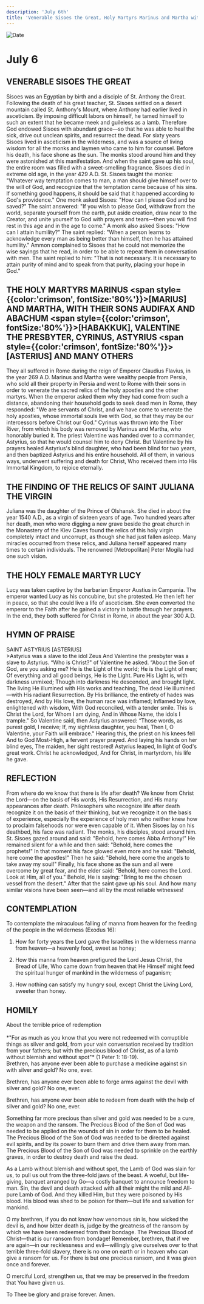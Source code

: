 ```yaml
---
description: 'July 6th'
title: 'Venerable Sisoes the Great, Holy Martyrs Marinus and Martha with their Sons Audifax and Abachum'
---
```


<CustomPaginator />
<RunningHead />

<Image src="/title-imprint.png" height={68} width={50} alt="Date" className="title-imprint"/>

# <div id="date">July <Image className="four-dot" src="/four-dot.png" height={15} width={15} alt="" />6</div>

## VENERABLE SISOES THE GREAT

Sisoes was an Egyptian by birth and a disciple of St. Anthony the Great. Following the death of his great teacher, St. Sisoes settled on a desert mountain called St. Anthony's Mount, where Anthony had earlier lived in asceticism. By imposing difficult labors on himself, he tamed himself to such an extent that he became meek and guileless as a lamb. Therefore God endowed Sisoes with abundant grace—so that he was able to heal the sick, drive out unclean spirits, and resurrect the dead. For sixty years Sisoes lived in asceticism in the wilderness, and was a source of living wisdom for all the monks and laymen who came to him for counsel. Before his death, his face shone as the sun. The monks stood around him and they were astonished at this manifestation. And when the saint gave up his soul, the entire room was filled with a sweet-smelling fragrance. Sisoes died in extreme old age, in the year 429 A.D. St. Sisoes taught the monks: "Whatever way temptation comes to man, a man should give himself over to the will of God, and recognize that the temptation came because of his sins. If something good happens, it should be said that it happened according to God's providence." One monk asked Sisoes: "How can I please God and be saved?" The saint answered: "If you wish to please God, withdraw from the world, separate yourself from the earth, put aside creation, draw near to the Creator, and unite yourself to God with prayers and tears—then you will find rest in this age and in the age to come." A monk also asked Sisoes: "How can I attain humility?" The saint replied: "When a person learns to acknowledge every man as being better than himself, then he has attained humility." Ammon complained to Sisoes that he could not memorize the wise sayings that he read, in order to be able to repeat them in conversation with men. The saint replied to him: "That is not necessary. It is necessary to attain purity of mind and to speak from that purity, placing your hope in God."

## THE HOLY MARTYRS MARINUS <span style={{color:'crimson', fontSize:'80%'}}>[MARIUS]</span> AND MARTHA, WITH THEIR SONS AUDIFAX AND ABACHUM <span style={{color:'crimson', fontSize:'80%'}}>[HABAKKUK]</span>, VALENTINE THE PRESBYTER, CYRINUS, ASTYRIUS <span style={{color:'crimson', fontSize:'80%'}}>[ASTERIUS]</span> AND MANY OTHERS

They all suffered in Rome during the reign of Emperor Claudius Flavius, in the year 269 A.D. Marinus and Martha were wealthy people from Persia, who sold all their property in Persia and went to Rome with their sons in order to venerate the sacred relics of the holy apostles and the other martyrs. When the emperor asked them why they had come from such a distance, abandoning their household gods to seek dead men in Rome, they responded: "We are servants of Christ, and we have come to venerate the holy apostles, whose immortal souls live with God, so that they may be our intercessors before Christ our God." Cyrinus was thrown into the Tiber River, from which his body was removed by Marinus and Martha, who honorably buried it. The priest Valentine was handed over to a commander, Astyrius, so that he would counsel him to deny Christ. But Valentine by his prayers healed Astyrius's blind daughter, who had been blind for two years, and then baptized Astyrius and his entire household. All of them, in various ways, underwent suffering and death for Christ, Who received them into His Immortal Kingdom, to rejoice eternally.

## THE FINDING OF THE RELICS OF SAINT JULIANA THE VIRGIN

Juliana was the daughter of the Prince of Olshansk. She died in about the year 1540 A.D., as a virgin of sixteen years of age. Two hundred years after her death, men who were digging a new grave beside the great church in the Monastery of the Kiev Caves found the relics of this holy virgin completely intact and uncorrupt, as though she had just fallen asleep. Many miracles occurred from these relics, and Juliana herself appeared many times to certain individuals. The renowned [Metropolitan] Peter Mogila had one such vision.

## THE HOLY FEMALE MARTYR LUCY

Lucy was taken captive by the barbarian Emperor Austius in Campania. The emperor wanted Lucy as his concubine, but she protested. He then left her in peace, so that she could live a life of asceticism. She even converted the emperor to the Faith after he gained a victory in battle through her prayers. In the end, they both suffered for Christ in Rome, in about the year 300 A.D.


## HYMN OF PRAISE
<div style={{textAlign:'center', color:'crimson', fontWeight:'bold'}}>
SAINT ASTYRIUS [ASTERIUS]
</div>
>Astyrius was a slave to the idol Zeus  
And Valentine the presbyter was a slave to Astyrius.  
“Who is Christ?" of Valentine he asked.  
“About the Son of God, are you asking me?  
He is the Light of the world; He is the Light of men;  
Of everything and all good beings, He is the Light.  
Pure His Light is, with darkness unmixed;  
Though into darkness He descended, and brought light.  
The living He illumined with His works and teaching,  
The dead He illumined—with His radiant Resurrection.  
By His brilliance, the entirety of hades was destroyed,  
And by His love, the human race was inflamed;  
Inflamed by love, enlightened with wisdom,  
With God reconciled, with a tender smile.  
This is Christ the Lord, for Whom I am dying,  
And in Whose Name, the idols I trample."  
So Valentine said, then Astyrius answered:  
“Those words, as purest gold, I receive;  
If, my sightless daughter, you heal,  
Then I, O Valentine, your Faith will embrace."  
Hearing this, the priest on his knees fell  
And to God Most-High, a fervent prayer prayed.  
And laying his hands on her blind eyes,  
The maiden, her sight restored! Astyrius leaped,  
In light of God's great work. Christ he acknowledged,  
And for Christ, in martyrdom, his life he gave.  


## REFLECTION

From where do we know that there is life after death? We know from Christ the Lord—on the basis of His words, His Resurrection, and His many appearances after death. Philosophers who recognize life after death recognize it on the basis of their thinking, but we recognize it on the basis of experience, especially the experience of holy men who neither knew how to proclaim falsehoods nor were even capable of it. When Sisoes lay on his deathbed, his face was radiant. The monks, his disciples, stood around him. St. Sisoes gazed around and said: "Behold, here comes Abba Anthony!"  He remained silent for a while and then said: "Behold, here comes the prophets!" In that moment his face glowed even more and he said: "Behold, here come the apostles!" Then he said: "Behold, here come the angels to take away my soul!" Finally, his face shone as the sun and all were overcome by great fear, and the elder said: "Behold, here comes the Lord. Look at Him, all of you." Behold, He is saying: "Bring to me the chosen vessel from the desert." After that the saint gave up his soul. And how many similar visions have been seen—and all by the most reliable witnesses!


## CONTEMPLATION

To contemplate the miraculous falling of manna from heaven for the feeding of the people in the wilderness (Exodus 16):

1. How for forty years the Lord gave the Israelites in the wilderness manna from heaven—a heavenly food, sweet as honey;

2. How this manna from heaven prefigured the Lord Jesus Christ, the Bread of Life, Who came down from heaven that He Himself might feed the spiritual hunger of mankind in the wilderness of paganism;

3. How nothing can satisfy my hungry soul, except Christ the Living Lord, sweeter than honey.


## HOMILY
<div style={{textAlign:'center', color:'crimson', fontWeight:'bold'}}>
About the terrible price of redemption
</div>
<br />
<div style={{textAlign:'right'}}>
*"For as much as you know that you were not redeemed with corruptible things as silver and gold, from your vain conversation received by tradition from your fathers; but with the precious blood of Christ, as of a lamb without blemish and without spot"* (1 Peter 1: 18-19).
</div>
Brethren, has anyone ever been able to purchase a medicine against sin with silver and gold? No one, ever.

Brethren, has anyone ever been able to forge arms against the devil with silver and gold? No one, ever.

Brethren, has anyone ever been able to redeem from death with the help of silver and gold? No one, ever.

Something far more precious than silver and gold was needed to be a cure, the weapon and the ransom. The Precious Blood of the Son of God was needed to be applied on the wounds of sin in order for them to be healed. The Precious Blood of the Son of God was needed to be directed against evil spirits, and by its power to burn them and drive them away from man. The Precious Blood of the Son of God was needed to sprinkle on the earthly graves, in order to destroy death and raise the dead.

As a Lamb without blemish and without spot, the Lamb of God was slain for us, to pull us out from the three-fold jaws of the beast. A woeful, but life-giving, banquet arranged by Go—a costly banquet to announce freedom to man. Sin, the devil and death attacked with all their might the mild and All-pure Lamb of God. And they killed Him, but they were poisoned by His blood. His blood was shed to be poison for them—but life and salvation for mankind.

O my brethren, if you do not know how venomous sin is, how wicked the devil is, and how bitter death is, judge by the greatness of the ransom by which we have been redeemed from their bondage. The Precious Blood of Christ—that is our ransom from bondage! Remember, brethren, that if we are again—in our recklessness and evil—willingly give ourselves over to that terrible three-fold slavery, there is no one on earth or in heaven who can give a ransom for us. For there is but one precious ransom, and it was given once and forever.

O merciful Lord, strengthen us, that we may be preserved in the freedom that You have given us.

To Thee be glory and praise forever. Amen.